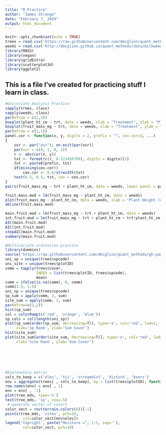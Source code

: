 ```yaml
---
title: "R_Practice"
author: "James Strange"
date: "February 7, 2019"
output: html_document
---
```


```r
knitr::opts_chunk$set(echo = TRUE)
trees = read.csv('https://raw.githubusercontent.com/dmcglinn/quant_methods/gh-pages/data/treedata_subset.csv')
weeds = read.csv('http://dmcglinn.github.io/quant_methods/data/milkweeds.csv')
library(MASS)
library(vegan)
library(gridExtra)
library(scatterplot3d)
library(ggplot2)
```

## This is a file I've created for practicing stuff I learn in class. 

```r
#Univariate Analysis Practice
sapply(trees, class)
sapply(weeds, class)
par(mfrow = c(1,2))
boxplot(plant_ht_cm ~ trt, data = weeds, xlab = "Treatment", ylab = "Plant Height (cm)", main = "Treatment vs. Plant Height")
boxplot(fruit_mass_mg ~ trt, data = weeds, xlab = "Treatment", ylab = "Fruit Mass (mg)", main = "Treatment vs Fruit Mass")
par(mfrow = c(1,1))
panel.cor <- function(x, y, digits = 2, prefix = "", cex.cor=3, ...)
{
    usr <- par("usr"); on.exit(par(usr))
    par(usr = c(0, 1, 0, 1))
    r <- abs(cor(x, y))
    txt <- format(c(r, 0.123456789), digits = digits)[1]
    txt <- paste0(prefix, txt)
    if(missing(cex.cor)) 
        cex.cor <- 0.8/strwidth(txt)
    text(0.5, 0.5, txt, cex = cex.cor)
}
pairs(fruit_mass_mg ~ trt + plant_ht_cm, data = weeds, lower.panel = panel.smooth, upper.panel = panel.cor)

```


```r
fruit.mass.mod = lm(fruit_mass_mg ~ plant_ht_cm, data = weeds)
plot(fruit_mass_mg ~ plant_ht_cm, data = weeds, xlab = "Plant Height (cm)", ylab = "Fruit Mass (mg)", main = "Plant Height vs. Fruit Mass")
abline(fruit.mass.mod)
```

```r
main.fruit.mod = lm(fruit_mass_mg ~ trt + plant_ht_cm, data = weeds)
int.fruit.mod = lm(fruit_mass_mg ~ trt + plant_ht_cm + trt*plant_ht_cm, data = weeds)
AIC(main.fruit.mod)
AIC(int.fruit.mod)
stepAIC(main.fruit.mod)
summary(main.fruit.mod)
```



```r
#Multivariate ordination practice
library(dummies)
source('https://raw.githubusercontent.com/dmcglinn/quant_methods/gh-pages/scripts/utility_functions.R')
uni_sp = unique(trees$spcode)
uni_site = unique(trees$plotID)
comm = tapply(trees$cover,
              INDEX = list(trees$plotID, trees$spcode),
              mean)
comm = ifelse(is.na(comm), 0, comm)
comm[1:5, 1:5]
uni_sp = unique(trees$spcode)
sp_sum = apply(comm, 2, sum)
site_sum = apply(comm, 1, sum)
par(mfrow=c(2,2))
hist(sp_sum)
col = colorRamp(c('red', 'orange', 'blue'))
sp_cols = col(length(uni_sp))
plot(sp_sum[order(sp_sum, decreasing=T)], type='o', col='red', lwd=2,
     xlab='Sp Rank', ylab='Sum Cover')
hist(site_sum)
plot(site_sum[order(site_sum, decreasing=T)], type='o', col='red', lwd=2,
     xlab='Site Rank', ylab='Sum Cover')







```




```r
#Explanatory matrix
cols_to_keep = c('elev', 'tci', 'streamdist', 'disturb', 'beers')
env = aggregate(trees[ , cols_to_keep], by = list(trees$plotID), function(x) x[1])
row.names(env) = env[ , 1]
env = env[ , -1]
plot(tree_mds, type='n')
text(tree_mds, 'sp', cex=.5)
 # generate vector of colors 
color_vect = rev(terrain.colors(6))[-1]
points(tree_mds, 'sites', pch=19, 
        col=color_vect[env$elev])
legend('topright', paste("Moisture =", 1:5, sep=''), 
        col=color_vect, pch=19)
```
